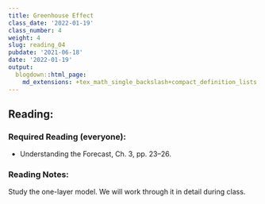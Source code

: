 ```yaml
---
title: Greenhouse Effect
class_date: '2022-01-19'
class_number: 4
weight: 4
slug: reading_04
pubdate: '2021-06-18'
date: '2022-01-19'
output:
  blogdown::html_page:
    md_extensions: +tex_math_single_backslash+compact_definition_lists
---
```

## Reading:

### Required Reading (everyone):

* Understanding the Forecast, Ch. 3, pp. 23--26.

### Reading Notes:

Study the one-layer model. We will work through it in detail during class.
